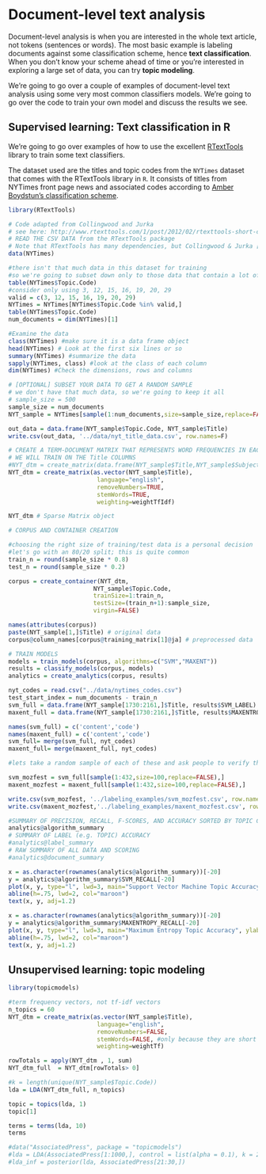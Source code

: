 # Document-level text analysis

Document-level analysis is when you are interested in the whole text article, not tokens (sentences or words).  The most basic example is labeling documents against some classification scheme, hence **text classification**.  When you don't know your scheme ahead of time or you're interested in exploring a large set of data, you can try **topic modeling**.

We're going to go over a couple of examples of document-level text analysis using some very most common classifiers models.  We're going to go over the code to train your own model and discuss the results we see.

## Supervised learning: Text classification in R

We're going to go over examples of how to use the excellent [RTextTools](http://www.rtexttools.com/) library to train some text classifiers.

The dataset used are the titles and topic codes from the `NYTimes` dataset that comes with the RTextTools library in `R`.  It consists of titles from NYTimes front page news and associated codes according to [Amber Boydstun's classification scheme](http://www.policyagendas.org/sites/policyagendas.org/files/Boydstun_NYT_FrontPage_Codebook_0.pdf).

```r
library(RTextTools)
```

```r
# Code adapted from Collingwood and Jurka
# see here: http://www.rtexttools.com/1/post/2012/02/rtexttools-short-course-materials.html
# READ THE CSV DATA from the RTextTools package
# Note that RTextTools has many dependencies, but Collingwood & Jurka [wisely] chose to keep all the dependencies R-friendly (read, no Java that I know of).
data(NYTimes)

#there isn't that much data in this dataset for training
#so we're going to subset down only to those data that contain a lot of observations
table(NYTimes$Topic.Code)
#consider only using 3, 12, 15, 16, 19, 20, 29
valid = c(3, 12, 15, 16, 19, 20, 29)
NYTimes = NYTimes[NYTimes$Topic.Code %in% valid,]
table(NYTimes$Topic.Code)
num_documents = dim(NYTimes)[1]

#Examine the data
class(NYTimes) #make sure it is a data frame object
head(NYTimes) # Look at the first six lines or so
summary(NYTimes) #summarize the data
sapply(NYTimes, class) #look at the class of each column
dim(NYTimes) #Check the dimensions, rows and columns

# [OPTIONAL] SUBSET YOUR DATA TO GET A RANDOM SAMPLE
# we don't have that much data, so we're going to keep it all
# sample_size = 500
sample_size = num_documents
NYT_sample = NYTimes[sample(1:num_documents,size=sample_size,replace=FALSE),]

out_data = data.frame(NYT_sample$Topic.Code, NYT_sample$Title)
write.csv(out_data, '../data/nyt_title_data.csv', row.names=F)

# CREATE A TERM-DOCUMENT MATRIX THAT REPRESENTS WORD FREQUENCIES IN EACH DOCUMENT
# WE WILL TRAIN ON THE Title COLUMNS
#NYT_dtm = create_matrix(data.frame(NYT_sample$Title,NYT_sample$Subject), 
NYT_dtm = create_matrix(as.vector(NYT_sample$Title), 
                         language="english", 
                         removeNumbers=TRUE, 
                         stemWords=TRUE, 
                         weighting=weightTfIdf)

NYT_dtm # Sparse Matrix object

# CORPUS AND CONTAINER CREATION 

#choosing the right size of training/test data is a personal decision
#let's go with an 80/20 split; this is quite common
train_n = round(sample_size * 0.8)
test_n = round(sample_size * 0.2)

corpus = create_container(NYT_dtm,
                        NYT_sample$Topic.Code,
                        trainSize=1:train_n,
                        testSize=(train_n+1):sample_size,
                        virgin=FALSE)

names(attributes(corpus))
paste(NYT_sample[1,]$Title) # original data
corpus@column_names[corpus@training_matrix[1]@ja] # preprocessed data

# TRAIN MODELS
models = train_models(corpus, algorithms=c("SVM","MAXENT"))
results = classify_models(corpus, models)
analytics = create_analytics(corpus, results)

nyt_codes = read.csv("../data/nytimes_codes.csv")
test_start_index = num_documents - train_n
svm_full = data.frame(NYT_sample[1730:2161,]$Title, results$SVM_LABEL)
maxent_full = data.frame(NYT_sample[1730:2161,]$Title, results$MAXENTROPY_LABEL)

names(svm_full) = c('content','code')
names(maxent_full) = c('content','code')
svm_full= merge(svm_full, nyt_codes)
maxent_full= merge(maxent_full, nyt_codes)

#lets take a random sample of each of these and ask people to verify the coding

svm_mozfest = svm_full[sample(1:432,size=100,replace=FALSE),]
maxent_mozfest = maxent_full[sample(1:432,size=100,replace=FALSE),]

write.csv(svm_mozfest, '../labeling_examples/svm_mozfest.csv', row.names=FALSE)
write.csv(maxent_mozfest,'../labeling_examples/maxent_mozfest.csv', row.names=FALSE)
```


```r
#SUMMARY OF PRECISION, RECALL, F-SCORES, AND ACCURACY SORTED BY TOPIC CODE FOR EACH ALGORITHM
analytics@algorithm_summary
# SUMMARY OF LABEL (e.g. TOPIC) ACCURACY
#analytics@label_summary
# RAW SUMMARY OF ALL DATA AND SCORING
#analytics@document_summary
```

```r
x = as.character(rownames(analytics@algorithm_summary))[-20]
y = analytics@algorithm_summary$SVM_RECALL[-20]
plot(x, y, type="l", lwd=3, main="Support Vector Machine Topic Accuracy", ylab="Recall Accuracy", xlab="Topic")
abline(h=.75, lwd=2, col="maroon")
text(x, y, adj=1.2)

x = as.character(rownames(analytics@algorithm_summary))[-20]
y = analytics@algorithm_summary$MAXENTROPY_RECALL[-20]
plot(x, y, type="l", lwd=3, main="Maximum Entropy Topic Accuracy", ylab="Recall Accuracy", xlab="Topic")
abline(h=.75, lwd=2, col="maroon")
text(x, y, adj=1.2)
```

## Unsupervised learning: topic modeling

```r
library(topicmodels)

#term frequency vectors, not tf-idf vectors
n_topics = 60
NYT_dtm = create_matrix(as.vector(NYT_sample$Title), 
                         language="english", 
                         removeNumbers=FALSE, 
                         stemWords=FALSE, #only because they are short 
                         weighting=weightTf)

rowTotals = apply(NYT_dtm , 1, sum)
NYT_dtm_full  = NYT_dtm[rowTotals> 0]  

#k = length(unique(NYT_sample$Topic.Code))
lda = LDA(NYT_dtm_full, n_topics)

topic = topics(lda, 1)
topic[1]

terms = terms(lda, 10)
terms

#data("AssociatedPress", package = "topicmodels")
#lda = LDA(AssociatedPress[1:1000,], control = list(alpha = 0.1), k = 20)
#lda_inf = posterior(lda, AssociatedPress[21:30,])
```
